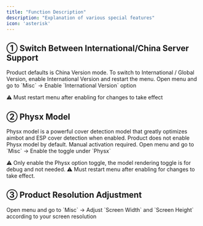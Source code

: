 ```yaml
---
title: "Function Description"
description: "Explanation of various special features"
icon: 'asterisk'
---
```


## ① Switch Between International/China Server Support
<Warning>
  Product defaults is China Version mode. To switch to International / Global Version, enable International Version and restart the menu.
</Warning>
<Check>
  Open menu and go to `Misc` -> Enable `International Version` option
    
  ⚠️  Must restart menu after enabling for changes to take effect
</Check>

## ② Physx Model
<Note>
  Physx model is a powerful cover detection model that greatly optimizes aimbot and ESP cover detection when enabled.
  Product does not enable Physx model by default. Manual activation required.
</Note>
<Check>
  Open menu and go to `Misc` -> Enable the toggle under `Physx`

  ⚠️ Only enable the Physx option toggle, the model rendering toggle is for debug and not needed.
  ⚠️ Must restart menu after enabling for changes to take effect.
</Check>

## ③ Product Resolution Adjustment
<Check>
  Open menu and go to `Misc` -> Adjust `Screen Width` and `Screen Height` according to your screen resolution
</Check>
